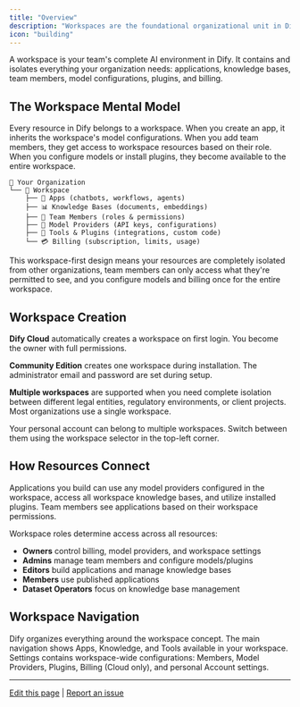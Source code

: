 ```yaml
---
title: "Overview"
description: "Workspaces are the foundational organizational unit in Dify—everything your team builds, configures, and manages exists within a workspace"
icon: "building"
---
```


A workspace is your team's complete AI environment in Dify. It contains and isolates everything your organization needs: applications, knowledge bases, team members, model configurations, plugins, and billing.

## The Workspace Mental Model

Every resource in Dify belongs to a workspace. When you create an app, it inherits the workspace's model configurations. When you add team members, they get access to workspace resources based on their role. When you configure models or install plugins, they become available to the entire workspace.

```
🏢 Your Organization
└── 📁 Workspace
    ├── 🤖 Apps (chatbots, workflows, agents)
    ├── 📊 Knowledge Bases (documents, embeddings)
    ├── 👥 Team Members (roles & permissions) 
    ├── 🧠 Model Providers (API keys, configurations)
    ├── 🔧 Tools & Plugins (integrations, custom code)
    └── 💳 Billing (subscription, limits, usage)
```

This workspace-first design means your resources are completely isolated from other organizations, team members can only access what they're permitted to see, and you configure models and billing once for the entire workspace.

## Workspace Creation

**Dify Cloud** automatically creates a workspace on first login. You become the owner with full permissions.

**Community Edition** creates one workspace during installation. The administrator email and password are set during setup.

**Multiple workspaces** are supported when you need complete isolation between different legal entities, regulatory environments, or client projects. Most organizations use a single workspace.

<Info>
Your personal account can belong to multiple workspaces. Switch between them using the workspace selector in the top-left corner.
</Info>

## How Resources Connect

Applications you build can use any model providers configured in the workspace, access all workspace knowledge bases, and utilize installed plugins. Team members see applications based on their workspace permissions.

Workspace roles determine access across all resources:
- **Owners** control billing, model providers, and workspace settings
- **Admins** manage team members and configure models/plugins  
- **Editors** build applications and manage knowledge bases
- **Members** use published applications
- **Dataset Operators** focus on knowledge base management

## Workspace Navigation

Dify organizes everything around the workspace concept. The main navigation shows Apps, Knowledge, and Tools available in your workspace. Settings contains workspace-wide configurations: Members, Model Providers, Plugins, Billing (Cloud only), and personal Account settings.

---

[Edit this page](https://github.com/langgenius/dify-docs/edit/main/en/guides/workspace/app.mdx) | [Report an issue](https://github.com/langgenius/dify-docs/issues/new?template=docs.yml)